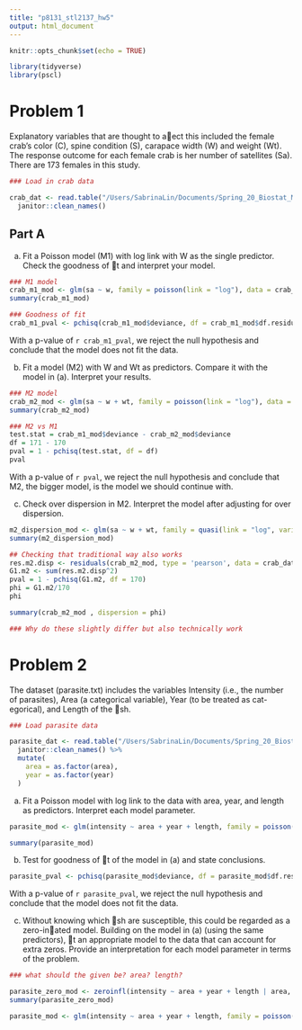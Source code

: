 ```yaml
---
title: "p8131_stl2137_hw5"
output: html_document
---
```


```r
knitr::opts_chunk$set(echo = TRUE)

library(tidyverse)
library(pscl)
```

# Problem 1
Explanatory variables that are thought to a􏰁ect this included the female crab's color (C), spine condition (S), carapace width (W) and weight (Wt). The response outcome for each female crab is her number of satellites (Sa). There are 173 females in this study. 

```r
### Load in crab data

crab_dat <- read.table("/Users/SabrinaLin/Documents/Spring_20_Biostat_Methods_2/Homework/p8131_stl2137_hw5/HW5-crab.txt", header = TRUE) %>% 
  janitor::clean_names()
```

## Part A
(a) Fit a Poisson model (M1) with log link with W as the single predictor. Check the goodness of 􏰀t and interpret your model.

```r
### M1 model
crab_m1_mod <- glm(sa ~ w, family = poisson(link = "log"), data = crab_dat)
summary(crab_m1_mod)

### Goodness of fit
crab_m1_pval <- pchisq(crab_m1_mod$deviance, df = crab_m1_mod$df.residual, lower.tail = FALSE)
```

With a p-value of `r crab_m1_pval`, we reject the null hypothesis and conclude that the model does not fit the data.  

(b) Fit a model (M2) with W and Wt as predictors. Compare it with the model in (a). Interpret your results.

```r
### M2 model
crab_m2_mod <- glm(sa ~ w + wt, family = poisson(link = "log"), data = crab_dat)
summary(crab_m2_mod)

### M2 vs M1
test.stat = crab_m1_mod$deviance - crab_m2_mod$deviance
df = 171 - 170
pval = 1 - pchisq(test.stat, df = df)
pval
```

With a p-value of `r pval`, we reject the null hypothesis and conclude that M2, the bigger model, is the model we should continue with. 

(c) Check over dispersion in M2. Interpret the model after adjusting for over dispersion.
```r
m2_dispersion_mod <- glm(sa ~ w + wt, family = quasi(link = "log", variance = mu), data = crab_dat)
summary(m2_dispersion_mod)

## Checking that traditional way also works
res.m2.disp <- residuals(crab_m2_mod, type = 'pearson', data = crab_dat)
G1.m2 <- sum(res.m2.disp^2)
pval = 1 - pchisq(G1.m2, df = 170)
phi = G1.m2/170
phi

summary(crab_m2_mod , dispersion = phi)

### Why do these slightly differ but also technically work
```

# Problem 2
 The dataset (parasite.txt) includes the variables Intensity (i.e., the number of parasites), Area (a categorical variable), Year (to be treated as cat- egorical), and Length of the 􏰀sh.
```r
### Load parasite data

parasite_dat <- read.table("/Users/SabrinaLin/Documents/Spring_20_Biostat_Methods_2/Homework/p8131_stl2137_hw5/HW5-parasite.txt", header = TRUE) %>% 
  janitor::clean_names() %>% 
  mutate(
    area = as.factor(area),
    year = as.factor(year)
  )
```

(a) Fit a Poisson model with log link to the data with area, year, and length as predictors. Interpret each model parameter.
```r
parasite_mod <- glm(intensity ~ area + year + length, family = poisson(link = "log"), data = parasite_dat)

summary(parasite_mod)
```

(b) Test for goodness of 􏰀t of the model in (a) and state conclusions.
```r
parasite_pval <- pchisq(parasite_mod$deviance, df = parasite_mod$df.residual, lower.tail = FALSE)
```
With a p-value of `r parasite_pval`, we reject the null hypothesis and conclude that the model does not fit the data. 

(c) Without knowing which 􏰀sh are susceptible, this could be regarded as a zero-in􏰂ated model. Building on the model in (a) (using the same predictors), 􏰀t an appropriate model to the data that can account for extra zeros. Provide an interpretation for each model parameter in terms of the problem.

```r
### what should the given be? area? length? 

parasite_zero_mod <- zeroinfl(intensity ~ area + year + length | area, data = parasite_dat)
summary(parasite_zero_mod)

parasite_mod <- glm(intensity ~ area + year + length, family = poisson(link = "log"), data = parasite_dat)


```

